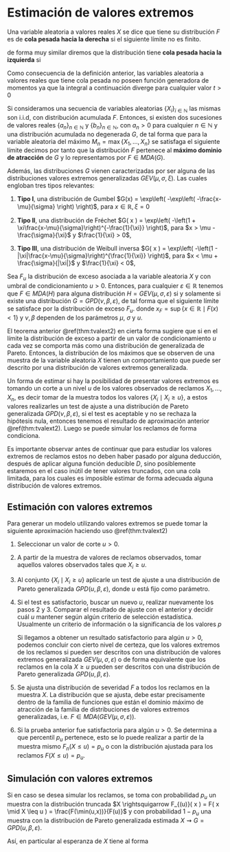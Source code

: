 <!------------------------------------------------------------------------------------------------->
# Estimación de valores extremos

::: {.definition #dmaxstab  name="Distribución con cola pesada"}
Una variable aleatoria a valores reales $X$ se dice que tiene su distribución $F$  es de 
**cola pesada hacia la derecha** si el siguiente límite no es finito.
\begin{equation}
\underset{x \rightarrow +\infty}{\lim} \exp( t x ) P( X > x ) 
= \underset{x \rightarrow +\infty}{\lim} \exp( t x ) ( 1 - F( x ) ) 
= + \infty, \qquad \forall t > 0
\end{equation}

de forma muy similar diremos que la distribución tiene **cola pesada hacia la izquierda** si 
\begin{equation}
\underset{x \rightarrow +\infty}{\lim} \exp( -t x ) P( X \leq x ) 
= \underset{x \rightarrow +\infty}{\lim} \exp( -t x ) F( x )
= + \infty, \qquad \forall t > 0
\end{equation}
:::

Como consecuencia de la definición anterior, las variables aleatoria a valores reales que tiene
cola pesada no poseen función generadora de momentos ya que la integral a continuación diverge 
para cualquier valor $t > 0$
\begin{equation}
\int\limits_{\mathbb{R}} \exp( t x ) dF( x ) = + \infty
\end{equation}
 
<!------------------------------------------------------------------------------------------------->
::: {.theorem #tvalext1  name="Fisher-Tippett-Gnedenko"}
Si consideramos una secuencia de variables aleatorias $\{X_i\}_{i\in \mathbb{N}}$ las mismas
son i.i.d, con distribución acumulada $F$. Entonces, si existen dos sucesiones de valores reales 
$\{a_n\}_{n \in \mathbb{N}}$ y $\{b_n\}_{n \in \mathbb{N}}$, con $a_n > 0$ para cualquier 
$n \in \mathbb{N}$ y una distribución acumulada no degenerada $G$, de tal forma que para la 
variable aleatoria del máximo $M_n = \max\{ X_1, \ldots, X_n \}$ se satisfaga el siguiente límite
\begin{equation}
\underset{n \rightarrow +\infty}{\lim} P\left( \frac{M_n - b_n}{a_n} < x\right)
= \underset{n \rightarrow +\infty}{\lim} ( F\left( a_n x + b_n \right) )^n 
= G( x ),
\forall x \in \mathbb{R}
\end{equation}
decimos por tanto que la distribución $F$ pertenece al **máximo dominio de atracción** de $G$ y lo
representamos por $F \in MDA( G )$.

Además, las distribuciones $G$ vienen caracterizadas por ser alguna de las distribuciones 
valores extremos generalizadas $GEV( \mu, \sigma, \xi )$. Las cuales engloban tres tipos 
relevantes:

1. **Tipo I**, una distribución de Gumbel 
$G(x) = \exp\left( -\exp\left( -\frac{x-\mu}{\sigma} \right) \right)$, para 
$x \in \mathbb{R}, \xi = 0$

2. **Tipo II**, una distribución de Fréchet 
$G( x ) = \exp\left( -\left(1 + \xi\frac{x-\mu}{\sigma}\right)^{-\frac{1}{\xi}} \right)$, para 
$x > \mu - \frac{\sigma}{\xi}$ y $\frac{1}{\xi} > 0$,

3. **Tipo III**, una distribución de Weibull inversa 
$G( x ) = \exp\left( -\left(1 - |\xi|\frac{x-\mu}{\sigma}\right)^{\frac{1}{\xi}} \right)$, para 
$x < \mu + \frac{\sigma}{|\xi|}$ y $\frac{1}{\xi} < 0$,
:::

<!------------------------------------------------------------------------------------------------->
::: {.theorem #tvalext2 name="Pickands-Balkema-De Haan"}
Sea $F_u$ la distribución de exceso asociada a la variable aleatoria $X$ y con umbral de 
condicionamiento $u > 0$. Entonces, para cualquier $\varepsilon \in \mathbb{R}$ tenemos que 
$F \in MDA( H )$ para alguna distribución $H = GEV( \mu, \sigma, \varepsilon )$ si y solamente
si existe una distribución $G = GPD( \nu, \beta, \varepsilon )$, de tal forma que el siguiente 
límite se satisface por la distribución de exceso $F_u$.
\begin{equation}
\underset{u \longrightarrow x_F}{\lim} \underset{0 < x < x_F - u}{\sup} 
\left| F_u( x ) - G( x ) \right| = 0
\end{equation}
donde $x_F = \sup\{ x\in \mathbb{R} \mid F(x) < 1 \}$ y $\nu, \beta$ dependen de los parámetros 
$\mu$, $\sigma$ y $u$.
:::

El teorema anterior \@ref(thm:tvalext2) en cierta forma sugiere que si en el límite la distribución de 
exceso a partir de un valor de condicionamiento $u$ cada vez se comporta más como una distribución 
de generalizada de Pareto. Entonces, la distribución de los máximos que se observen de una muestra
de la variable aleatoria $X$ tienen un comportamiento que puede ser descrito por una distribución 
de valores extremos generalizada.

Un forma de estimar si hay la posibilidad de presentar valores extremos es tomando un corte a un 
nivel $u$ de los valores observados de reclamos $X_1, \ldots, X_n$, es decir tomar de la muestra 
todos los valores $\{ X_i \mid X_i \geq u \}$, a estos valores realizarles un test de ajuste
a una distribución de Pareto generalizada $GPD( \nu, \beta, \varepsilon )$, si el test es aceptable
y no se rechaza la hipótesis nula, entonces tenemos el resultado de aproximación anterior 
\@ref(thm:tvalext2). Luego se puede simular los reclamos de forma condiciona.

Es importante observar antes de continuar que para estudiar los valores extremos de reclamos estos
no deben haber pasado por alguna deducción, después de aplicar alguna función deducible $D$, sino 
posiblemente estaremos en el caso inútil de tener valores truncados, con una cola limitada, para 
los cuales es imposible estimar de forma adecuada alguna distribución de valores extremos.

<!------------------------------------------------------------------------------------------------->
## Estimación con valores extremos

Para generar un modelo utilizando valores extremos se puede tomar la siguiente aproximación 
haciendo uso \@ref(thm:tvalext2)

1. Seleccionar un valor de corte $u > 0$.

2. A partir de la muestra de valores de reclamos observados, tomar aquellos valores observados 
tales que $X_i \geq u$.

3. Al conjunto $\{ X_i \mid X_i \geq u \}$ aplicarle un test de ajuste a una distribución de Pareto
generalizada $GPD( u, \beta, \varepsilon )$, donde $u$ está fijo como parámetro.

4. Si el test es satisfactorio, buscar un nuevo $u$, realizar nuevamente los pasos 2 y 3. Comparar
el resultado de ajuste con el anterior y decidir cuál $u$ mantener según algún criterio de 
selección estadística. Usualmente un criterio de información o la significancia de los valores $p$

   Si llegamos a obtener un resultado satisfactorio para algún $u > 0$, podemos concluir con cierto
nivel de certeza, que los valores extremos de los reclamos si pueden ser descritos con una 
distribución de valores extremos generalizada $GEV( \mu, \sigma, \varepsilon )$ o de forma 
equivalente que los reclamos en la cola $X \geq u$ pueden ser descritos con una distribución de 
Pareto generalizada $GPD( u, \beta, \varepsilon )$.

5. Se ajusta una distribución de severidad $F$ a todos los reclamos en la muestra $X$. La 
distribución que se ajusta, debe estar precisamente dentro de la familia de funciones que están el 
dominio máximo de atracción de la familia de distribuciones de valores extremos generalizadas, 
i.e. $F \in MDA( GEV( \mu, \sigma, \varepsilon ) )$.

6. Si la prueba anterior fue satisfactoria para algún $u > 0$. Se determina a que percentil 
$p_u$ pertenece, esto se lo puede realizar a partir de la muestra mismo $F_n( X \leq u ) = p_u$ o 
con la distribución ajustada para los reclamos $F( X \leq u ) = p_u$.

<!------------------------------------------------------------------------------------------------->
## Simulación con valores extremos
Si en caso se desea simular los reclamos, se toma con probabilidad $p_u$ un muestra con la 
distribución truncada $X \rightsquigarrow F_{(u)}( x ) = F( x \mid X \leq u ) = \frac{F(\min(u,x))}{F(u)}$ y con 
probabilidad $1 - p_u$ una muestra con la distribución de Pareto generalizada estimada 
$X \rightsquigarrow G = GPD( u, \beta, \varepsilon )$.

Así, en particular al esperanza de $X$ tiene al forma
\begin{equation}
\mathbb{E}[ X ]
= \mathbb{E}[ X \mid X \leq u ] P( X \leq u ) + \mathbb{E}[ X \mid X > u ] P( X > u ) 
= p_u \mathbb{E}_{F_{(u)}}[ X ] + \left( 1 - p_u \right) \mathbb{E}_{G}[ X ]
\end{equation}

